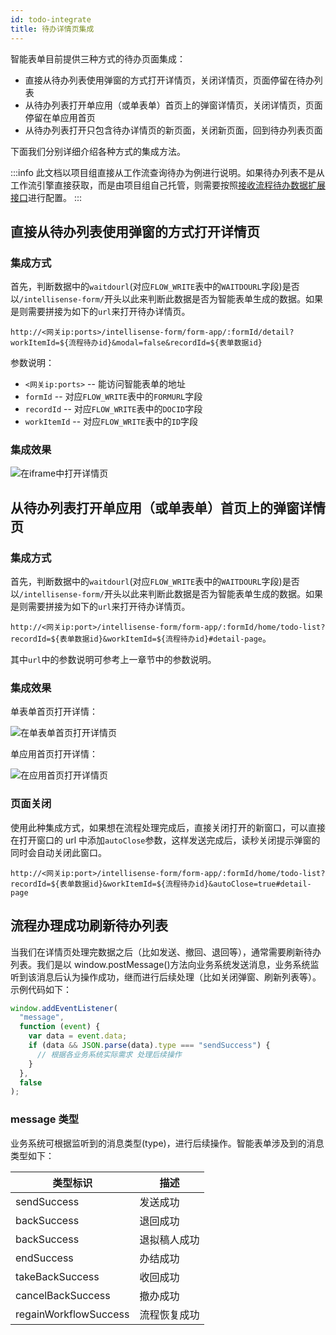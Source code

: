```yaml
---
id: todo-integrate
title: 待办详情页集成
---
```


智能表单目前提供三种方式的待办页面集成：

- 直接从待办列表使用弹窗的方式打开详情页，关闭详情页，页面停留在待办列表
- 从待办列表打开单应用（或单表单）首页上的弹窗详情页，关闭详情页，页面停留在单应用首页
- 从待办列表打开只包含待办详情页的新页面，关闭新页面，回到待办列表页面

下面我们分别详细介绍各种方式的集成方法。

:::info
此文档以项目组直接从工作流查询待办为例进行说明。如果待办列表不是从工作流引擎直接获取，而是由项目组自己托管，则需要按照[接收流程待办数据扩展接口](config-workflow#urlsync-workflow-items-url-配置项)进行配置。
:::

## 直接从待办列表使用弹窗的方式打开详情页

### 集成方式

首先，判断数据中的`waitdourl`(对应`FLOW_WRITE`表中的`WAITDOURL`字段)是否以`/intellisense-form/`开头以此来判断此数据是否为智能表单生成的数据。如果是则需要拼接为如下的`url`来打开待办详情页。

`http://<网关ip:ports>/intellisense-form/form-app/:formId/detail?workItemId=${流程待办id}&modal=false&recordId=${表单数据id}`

参数说明：

- `<网关ip:ports>` -- 能访问智能表单的地址
- `formId` -- 对应`FLOW_WRITE`表中的`FORMURL`字段
- `recordId` -- 对应`FLOW_WRITE`表中的`DOCID`字段
- `workItemId` -- 对应`FLOW_WRITE`表中的`ID`字段

### 集成效果

![在iframe中打开详情页](./assets/todo-integrate/detail-in-iframe.png)

## 从待办列表打开单应用（或单表单）首页上的弹窗详情页

### 集成方式

首先，判断数据中的`waitdourl`(对应`FLOW_WRITE`表中的`WAITDOURL`字段)是否以`/intellisense-form/`开头以此来判断此数据是否为智能表单生成的数据。如果是则需要拼接为如下的`url`来打开待办详情页。

`http://<网关ip:port>/intellisense-form/form-app/:formId/home/todo-list?recordId=${表单数据id}&workItemId=${流程待办id}#detail-page`。

其中`url`中的参数说明可参考上一章节中的参数说明。

### 集成效果

单表单首页打开详情：

![在单表单首页打开详情页](./assets/todo-integrate/detail-in-single-page.png)

单应用首页打开详情：

![在应用首页打开详情页](./assets/todo-integrate/detail-in-app-home.png)

### 页面关闭

使用此种集成方式，如果想在流程处理完成后，直接关闭打开的新窗口，可以直接在打开窗口的 url 中添加`autoClose`参数，这样发送完成后，读秒关闭提示弹窗的同时会自动关闭此窗口。

`http://<网关ip:port>/intellisense-form/form-app/:formId/home/todo-list?recordId=${表单数据id}&workItemId=${流程待办id}&autoClose=true#detail-page`

## 流程办理成功刷新待办列表

当我们在详情页处理完数据之后（比如发送、撤回、退回等），通常需要刷新待办列表。我们是以 window.postMessage()方法向业务系统发送消息，业务系统监听到该消息后认为操作成功，继而进行后续处理（比如关闭弹窗、刷新列表等）。示例代码如下：

```js
window.addEventListener(
  "message",
  function (event) {
    var data = event.data;
    if (data && JSON.parse(data).type === "sendSuccess") {
      // 根据各业务系统实际需求 处理后续操作
    }
  },
  false
);
```

### message 类型

业务系统可根据监听到的消息类型(type)，进行后续操作。智能表单涉及到的消息类型如下：

| 类型标识              | 描述         |
| --------------------- | ------------ |
| sendSuccess           | 发送成功     |
| backSuccess           | 退回成功     |
| backSuccess           | 退拟稿人成功 |
| endSuccess            | 办结成功     |
| takeBackSuccess       | 收回成功     |
| cancelBackSuccess     | 撤办成功     |
| regainWorkflowSuccess | 流程恢复成功 |

